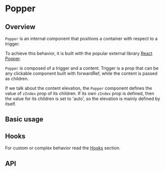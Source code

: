 

<Meta of={Stories} />

# Popper

## Overview

`Popper` is an internal component that positions a container with respect to a
trigger.

To achieve this behavior, it is built with the popular external library
[React Popper](https://popper.js.org/react-popper/v2/).

`Popper` is composed of a trigger and a content.
Trigger is a prop that can be any clickable component built with forwardRef,
while the content is passed as children.

If we talk about the content elevation, the `Popper` component defines the value
of `zIndex` prop of its children. If its own `zIndex` prop is defined, then
the value for its children is set to 'auto', so the elevation is mainly defined
by itself.

## Basic usage

<Canvas of={Stories.Base} />

## Hooks

For custom or complex behavior read the [Hooks](?path=/docs/components-core-popper-hooks-docs--docs) section.

## API

<ArgTypes of={Stories} />
